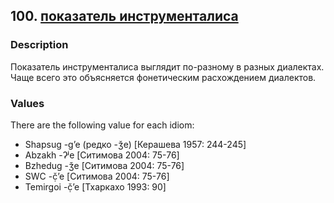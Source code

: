 ## 100. <a href =  'https://agricolamz.github.io/The_Circassian_Isoglosses_Database/100.html'>показатель инструменталиса</a>
### Description

Показатель инструменталиса выглядит по-разному в разных диалектах. Чаще всего это объясняется фонетическим расхождением диалектов.

### Values
There are the following value for each idiom:

* Shapsug  -g’e (редко -ǯe) [Керашева 1957: 244-245] 
* Abzakh  -ʔʲe [Ситимова 2004: 75-76] 
* Bzhedug  -ǯe [Ситимова 2004: 75-76] 
* SWC  -č̣’e [Ситимова 2004: 75-76] 
* Temirgoi  -č̣’e [Тхаркахо 1993: 90] 

